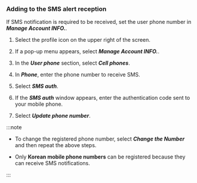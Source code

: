 ### Adding to the SMS alert reception

If SMS notification is required to be received, set the user phone number in **_Manage Account INFO._**. 

<ImgLang img='set-event-sms-notification.png' desc='User phone' />

1.  Select the profile icon on the upper right of the screen. 

2.  If a pop-up menu appears, select **_Manage Account INFO._**. 

3.  In the **_User phone_** section, select **_Cell phones_**. 

4.  In **_Phone_**, enter the phone number to receive SMS.

5.  Select **_SMS auth_**.

6.  If the **_SMS auth_** window appears, enter the authentication code sent to your mobile phone.

7.  Select **_Update phone number_**.

:::note

-   To change the registered phone number, select **_Change the Number_** and then repeat the above steps.

-   Only **Korean mobile phone numbers** can be registered because they can receive SMS notifications.

:::

